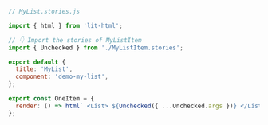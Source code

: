 ```js
// MyList.stories.js

import { html } from 'lit-html';

// 👇 Import the stories of MyListItem
import { Unchecked } from './MyListItem.stories';

export default {
  title: 'MyList',
  component: 'demo-my-list',
};

export const OneItem = {
  render: () => html` <List> ${Unchecked({ ...Unchecked.args })} </List> `,
};
```
